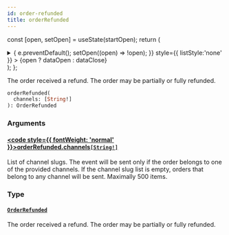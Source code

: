 ```yaml
---
id: order-refunded
title: orderRefunded
---
```






const [open, setOpen] = useState(startOpen);
return (
<details {...(open ? { open: true } : {})} className="details" style={{ border:'none', boxShadow:'none', background:'var(--ifm-background-color)' }}>
<summary
onClick={(e) => {
e.preventDefault();
setOpen((open) => !open);
}}
style={{ listStyle:'none' }} >
{open ? dataOpen : dataClose}
</summary>
{open && children}
</details>
);
};

The order received a refund. The order may be partially or fully refunded.


<Badge text="Added in Saleor 3.20" class="badge badge--secondary margin-bottom--sm" />


<FeaturePreview />

```graphql
orderRefunded(
  channels: [String!]
): OrderRefunded
```

### Arguments

#### [<code style={{ fontWeight: 'normal' }}>orderRefunded.<b>channels</b></code>](#)<Bullet />[`[String!]`](../../../api-reference/miscellaneous/scalars/string.mdx) <Badge class="badge badge--secondary" text="list"/> <Badge class="badge badge--secondary" text="scalar"/> <Badge class="badge badge--secondary" text="miscellaneous"/>

List of channel slugs. The event will be sent only if the order belongs to one of the provided channels. If the channel slug list is empty, orders that belong to any channel will be sent. Maximally 500 items.

### Type

#### [`OrderRefunded`](../../../api-reference/orders/objects/order-refunded.mdx) <Badge class="badge badge--secondary" text="object"/> <Badge class="badge badge--secondary" text="orders"/>

The order received a refund. The order may be partially or fully refunded.

